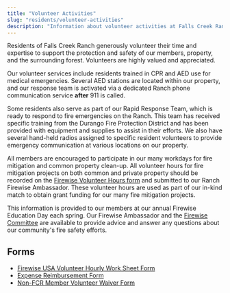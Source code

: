 ```yaml
---
title: "Volunteer Activities"
slug: "residents/volunteer-activities"
description: "Information about volunteer activities at Falls Creek Ranch, including emergency response teams and fire mitigation projects."
---
```



Residents of Falls Creek Ranch generously volunteer their time and expertise to support the protection and safety of our members, property, and the surrounding forest. Volunteers are highly valued and appreciated.

Our volunteer services include residents trained in CPR and AED use for medical emergencies. Several AED stations are located within our property, and our response team is activated via a dedicated Ranch phone communication service **after** 911 is called.

Some residents also serve as part of our Rapid Response Team, which is ready to respond to fire emergencies on the Ranch. This team has received specific training from the Durango Fire Protection District and has been provided with equipment and supplies to assist in their efforts. We also have several hand-held radios assigned to specific resident volunteers to provide emergency communication at various locations on our property.

All members are encouraged to participate in our many workdays for fire mitigation and common property clean-up. All volunteer hours for fire mitigation projects on both common and private property should be recorded on the [Firewise Volunteer Hours form](#forms) and submitted to our Ranch Firewise Ambassador. These volunteer hours are used as part of our in-kind match to obtain grant funding for our many fire mitigation projects.

This information is provided to our members at our annual Firewise Education Day each spring. Our Firewise Ambassador and the [Firewise Committee](/committees/firewise) are available to provide advice and answer any questions about our community's fire safety efforts.

## Forms

- [Firewise USA Volunteer Hourly Work Sheet Form](/uploads/2016/03/firewise-vol-form.pdf)
- [Expense Reimbursement Form](/uploads/2016/07/Expense-Reimbursement-Form2.pdf)
- [Non-FCR Member Volunteer Waiver Form](/uploads/2017/06/Non-FCR-member-volunteer-waiver.docx)

<FileHistory file="src/content/docs/residents/volunteer-activities.mdx" />